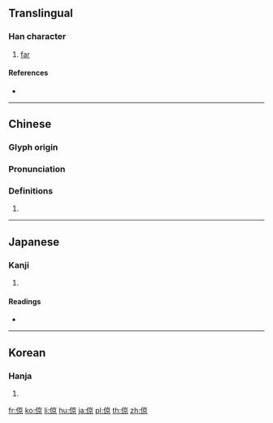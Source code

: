 {{character info/new}}
==Translingual==

===Han character===
{{Han char|rn=9|rad=人|as=08|sn=10|four=20296|canj=OYRF|ids=⿰亻京}}

# [[far]]

====References====
* {{Han ref|kx=0108.090|dkj=00780|dj=0230.050|hdz=10182.070|uh=501E|ud=20510|bh=D0C8|bd=53448}}

----

==Chinese==
{{zh-forms}}

===Glyph origin===
{{Han etym}}

===Pronunciation===
{{zh-pron
|m=jìng,liàng
|c=ging6,loeng6
|mn=kēng/kiōng/liōng
|mc=y
|oc=y
|ma=
|cat=a
}}

===Definitions===
{{zh-hanzi}}

# {{rfdef|lang=zh}}

----

==Japanese==

===Kanji===
{{ja-kanji|grade=|rs=人08}}

# {{defn|lang=ja|sort=人08}}

====Readings====
* {{ja-readings|on=[[けい]] (kei), [[きょう]] (kyō), [[りょう]] (ryō), [[おう]] (ō)|kun=[[つよい]] (tsuyoi), [[あきらか]] (akiraka), [[とおい]] (tooi), [[もとめる]] (motomeru), [[きそふ]] (kisofu)}}

----

==Korean==

===Hanja===
{{ko-hanja|hangeul=경|rv=gyeong|mr=kyŏng}}

# {{defn|lang=ko|sort=人08}}

[[fr:倞]]
[[ko:倞]]
[[li:倞]]
[[hu:倞]]
[[ja:倞]]
[[pl:倞]]
[[th:倞]]
[[zh:倞]]